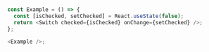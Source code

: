 ```typescript jsx


const Example = () => {
  const [isChecked, setChecked] = React.useState(false);
  return <Switch checked={isChecked} onChange={setChecked} />;
};

<Example />;
```
